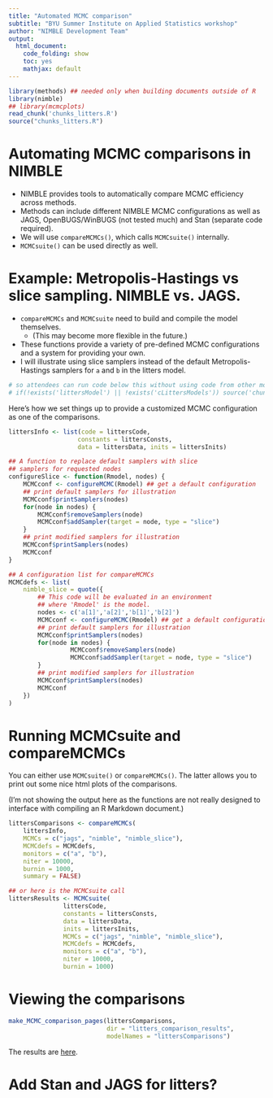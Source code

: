 ```yaml
---
title: "Automated MCMC comparison"
subtitle: "BYU Summer Institute on Applied Statistics workshop"
author: "NIMBLE Development Team"
output:
  html_document:
    code_folding: show
    toc: yes
    mathjax: default
---
```


```r
library(methods) ## needed only when building documents outside of R
library(nimble)
## library(mcmcplots)
read_chunk('chunks_litters.R')
source("chunks_litters.R")
```

# Automating MCMC comparisons in NIMBLE

- NIMBLE provides tools to automatically compare MCMC efficiency
across methods.
- Methods can include different NIMBLE MCMC configurations as well as
  JAGS, OpenBUGS/WinBUGS (not tested much) and Stan (separate code
  required).
- We will use `compareMCMCs()`, which calls `MCMCsuite()` internally.
- `MCMCsuite()` can be used directly as well.

# Example: Metropolis-Hastings vs slice sampling. NIMBLE vs. JAGS.

 - `compareMCMCs` and `MCMCsuite` need to build and compile the model themselves.
     - (This may become more flexible in the future.)
 - These functions provide a variety of pre-defined MCMC configurations and a system
for providing your own.
 - I will illustrate using slice samplers instead of the default
Metropolis-Hastings samplers for `a` and `b` in the litters model.

```r
# so attendees can run code below this without using code from other modules
# if(!exists('littersModel') || !exists('cLittersModels')) source('chunks_litters.R')
```                   

Here's how we set things up to provide a customized MCMC configuration as one of the comparisons.

```r
littersInfo <- list(code = littersCode,
                   constants = littersConsts,
                   data = littersData, inits = littersInits)

## A function to replace default samplers with slice
## samplers for requested nodes
configureSlice <- function(Rmodel, nodes) {
    MCMCconf <- configureMCMC(Rmodel) ## get a default configuration
    ## print default samplers for illustration
    MCMCconf$printSamplers(nodes)
    for(node in nodes) {
        MCMCconf$removeSamplers(node)
        MCMCconf$addSampler(target = node, type = "slice")
    }
    ## print modified samplers for illustration
    MCMCconf$printSamplers(nodes)
    MCMCconf
}

## A configuration list for compareMCMCs
MCMCdefs <- list(
    nimble_slice = quote({
        ## This code will be evaluated in an environment
        ## where 'Rmodel' is the model.
        nodes <- c('a[1]','a[2]','b[1]','b[2]')
        MCMCconf <- configureMCMC(Rmodel) ## get a default configuration
        ## print default samplers for illustration
        MCMCconf$printSamplers(nodes)
        for(node in nodes) {
                 MCMCconf$removeSamplers(node)
                 MCMCconf$addSampler(target = node, type = "slice")
        }
        ## print modified samplers for illustration
        MCMCconf$printSamplers(nodes)
        MCMCconf
    })
)
```

# Running MCMCsuite and compareMCMCs

You can either use `MCMCsuite()` or `compareMCMCs()`. The latter allows you to print out some nice html plots of the comparisons.

(I'm not showing the output here as the functions are not really designed to interface with compiling an R Markdown document.)

```r
littersComparisons <- compareMCMCs(
    littersInfo,
    MCMCs = c("jags", "nimble", "nimble_slice"),
    MCMCdefs = MCMCdefs,
    monitors = c("a", "b"),
    niter = 10000,
    burnin = 1000,
    summary = FALSE)

## or here is the MCMCsuite call
littersResults <- MCMCsuite(
               littersCode,
               constants = littersConsts,
               data = littersData,
               inits = littersInits,
               MCMCs = c("jags", "nimble", "nimble_slice"),
               MCMCdefs = MCMCdefs,
               monitors = c("a", "b"),
               niter = 10000,
               burnin = 1000)
```

# Viewing the comparisons

```r
make_MCMC_comparison_pages(littersComparisons,
                           dir = "litters_comparison_results",
                           modelNames = "littersComparisons")
```

The results are [here](litters_comparison_results/littersComparisons.html).

# Add Stan and JAGS for litters?
